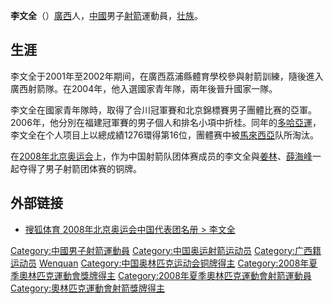 {{MedalTableTop}}
{{MedalSport | 男子[[射箭|射箭]]}}
{{MedalOlympic}}
{{MedalBronze | [[2008年夏季奧林匹克運動會|2008年北京]] | [[2008年夏季奧林匹克運動會射箭比賽|團體]]}}
{{MedalBottom}}

'''李文全'''（{{bd|1986年|1月18日|catIdx=Li Wenquan}}）[[廣西|廣西]]人，[[中華人民共和國|中國]]男子[[射箭|射箭]]運動員，[[壮族|壮族]]。

==生涯==
李文全于2001年至2002年期间，在廣西荔浦縣體育學校參與射箭訓練，隨後進入廣西射箭隊。在2004年，他入選國家青年隊，兩年後晉升國家一隊。

李文全在國家青年隊時，取得了合川冠軍賽和北京錦標賽男子團體比赛的亞軍。2006年，他分別在福建冠軍賽的男子個人和排名小項中折桂。同年的[[2006年亞洲運動會|多哈亞運]]，李文全在个人项目上以總成績1276環得第16位，團體赛中被[[馬來西亞|馬來西亞]]队所淘汰。

在[[2008年北京奥运会|2008年北京奥运会]]上，作为中国射箭队团体赛成员的李文全與[[姜林|姜林]]、[[薛海峰|薛海峰]]一起夺得了男子射箭团体赛的铜牌。

==外部链接==
*[http://data.sports.sohu.com/players/person.php?id=595&work_id=27 搜狐体育 2008年北京奥运会中国代表团名册 > 李文全]{{Dead link|date=2018年6月 |bot=InternetArchiveBot |fix-attempted=no }}

{{DEFAULTSORT:Li Wenquan}}

[[Category:中國男子射箭運動員|Category:中國男子射箭運動員]]
[[Category:中国奥运射箭运动员|Category:中国奥运射箭运动员]]
[[Category:广西籍运动员|Category:广西籍运动员]]
[[Category:李姓|Wenquan]]
[[Category:中国奥林匹克运动会铜牌得主|Category:中国奥林匹克运动会铜牌得主]]
[[Category:2008年夏季奧林匹克運動會獎牌得主|Category:2008年夏季奧林匹克運動會獎牌得主]]
[[Category:2008年夏季奧林匹克運動會射箭運動員|Category:2008年夏季奧林匹克運動會射箭運動員]]
[[Category:奧林匹克運動會射箭獎牌得主|Category:奧林匹克運動會射箭獎牌得主]]